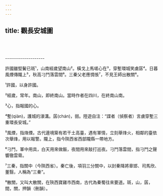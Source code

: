 ```yaml
---
---
---
```

title: 觀長安城圖
---





<br/><br/><br/>--------------------

許國雖堅鬢已斑¹，山南經歲望南山²。橫戈上馬嗟心在³，穿塹環城笑虜孱⁴。日暮風煙傳隴上⁵，秋高刁鬥落雲間⁶。三秦父老應惆悵⁷，不見王師出散關⁸。

¹許國，以身許國。

²經歲，常年。南山，即終南山。當時作者在四川，在終南山南。

³心，指報國的心。

⁴塹(qiàn)，護城的濠溝。孱(chán)，弱。陸遊自注：“諜者（偵察者）言虜穿塹三重環長安城。”

⁵風煙，指烽煙。古代邊境築有若干土高臺，遇有軍情，立刻舉烽火，相鄰的臺依次舉烽，用以報警。隴上，指今陝西省西部隴縣一帶地方。

⁶刁鬥，軍中用具，白天用來做飯，夜間用來敲打巡夜。刁鬥落雲間，指刁鬥之聲響徹雲霄。

⁷三秦，指關中（今陝西省）。秦亡後，項羽三分關中，以封秦降將章邯、司馬欣、董翳，人稱為“三秦”。

⁸散關，又叫大散關，在陝西寶雞市西南，古代為秦蜀往來要道。斑，山，孱，間，關，押韻（刪韻）。
